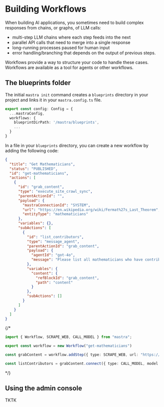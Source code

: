 # Building Workflows

When building AI applications, you sometimes need to build complex responses from chains, or graphs, of LLM calls:
- multi-step LLM chains where each step feeds into the next
- parallel API calls that need to merge into a single response
- long-running processes paused for human input 
- error handling/branching that depends on the output of previous steps.

Workflows provide a way to structure your code to handle these cases. Workflows are available as a tool for agents or other workflows.

## The blueprints folder

The initial `mastra init` command creates a `blueprints` directory in your project and links it in your `mastra.config.ts` file.

```typescript:mastra.config.ts
export const config: Config = {
  ...mastraConfig,
  workflows: {
    blueprintDirPath: '/mastra/blueprints',
    ...
  }
}
```

In a file in your `blueprints` directory, you can create a new workflow by adding the following code:

```json:mastra/blueprints/get-mathematicians.json
{
  "title": "Get Mathematicians",
  "status": "PUBLISHED",
  "id": "get-mathematicians",
  "actions": [
    {
      "id": "grab_content",
      "type": "execute_site_crawl_sync",
      "parentActionId": "",
      "payload": {
        "mastraConnectionId": "SYSTEM",
        "url": "https://en.wikipedia.org/wiki/Fermat%27s_Last_Theorem",
        "entityType": "mathematicians"
      },
      "variables": {},
      "subActions": [
        {
          "id": "list_contributors",
          "type": "message_agent",
          "parentActionId": "grab_content",
          "payload": {
            "agentId": "got-4o",
            "message": "Please list all mathematicians who have contributed to the theorem mentioned in the content above: {{content}}"
          },
          "variables": {
            "content": {
              "refBlockId": "grab_content",
              "path": "content"
            }
          },
          "subActions": []
        }
      ]
    }
  ]
}
```

{/*
```typescript:mastra/blueprints/get-mathematicians.ts
import { Workflow, SCRAPE_WEB, CALL_MODEL } from "mastra";

export const workflow = new Workflow("get-mathematicians")

const grabContent = workflow.addStep({ type: SCRAPE_WEB, url: "https://en.wikipedia.org/wiki/Fermat%27s_Last_Theorem"})

const listContributors = grabContent.connect({ type: CALL_MODEL, model: 'got-4o', prompt: "Please list all mathematicians who have contributed to the theorem mentioned in the content above: {{content}}"}) 
```
*/}

## Using the admin console

TKTK


